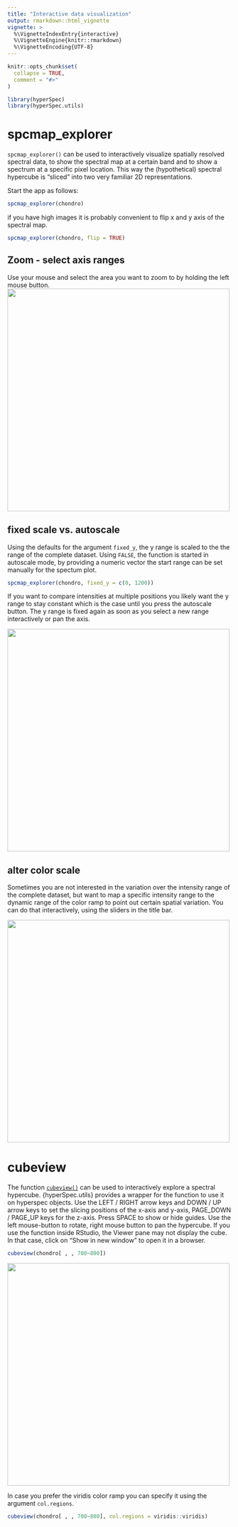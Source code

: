```yaml
---
title: "Interactive data visualization"
output: rmarkdown::html_vignette
vignette: >
  %\VignetteIndexEntry{interactive}
  %\VignetteEngine{knitr::rmarkdown}
  %\VignetteEncoding{UTF-8}
---
```


```r
knitr::opts_chunk$set(
  collapse = TRUE,
  comment = "#>"
)
```

```r
library(hyperSpec)
library(hyperSpec.utils)
```


# spcmap_explorer
`spcmap_explorer()` can be used to interactively visualize spatially resolved spectral data, to show the spectral map at a certain band and to show a spectrum at a specific pixel location. This way the (hypothetical) spectral hypercube is "sliced" into two very familiar 2D representations.

Start the app as follows:

```r
spcmap_explorer(chondro)
```

if you have high images it is probably convenient to flip x and y axis of the spectral map.

```r
spcmap_explorer(chondro, flip = TRUE)
```

## Zoom - select axis ranges

Use your mouse and select the area you want to zoom to by holding the left mouse button.
![](spcmap_explorer_zoom.gif){ width=500px }


## fixed scale vs. autoscale

Using the defaults for the argument `fixed_y`, the y range is scaled to the the range of the complete dataset. Using `FALSE`, the function is started in autoscale mode, by providing a numeric vector the start range can be set manually for the spectum plot.

```r
spcmap_explorer(chondro, fixed_y = c(0, 1200))
```

If you want to compare intensities at multiple positions you likely want the y range to stay constant which is the case until you press the autoscale button. The y range is fixed again as soon as you select a new range interactively or pan the axis.

![](spcmap_explorer_y-scale.gif){ width=500px }

## alter color scale

Sometimes you are not interested in the variation over the intensity range of the complete dataset, but want to map a specific intensity range to the dynamic range of the color ramp to point out certain spatial variation. You can do that interactively, using the sliders in the title bar.

![](spcmap_explorer_color-scale.gif){ width=500px }

# cubeview

The function [`cubeview()`](https://github.com/r-spatial/cubeview) can be used to interactively explore a spectral hypercube. {hyperSpec.utils} provides a wrapper for the function to use it on hyperspec objects. 
Use the LEFT / RIGHT arrow keys and DOWN / UP arrow keys to set the slicing positions of the x-axis and y-axis, PAGE_DOWN / PAGE_UP keys for the z-axis. Press SPACE to show or hide guides. Use the left mouse-button to rotate, right mouse button to pan the hypercube. If you use the function inside RStudio, the Viewer pane may not display the cube. In that case, click on "Show in new window" to open it in a browser.

```r
cubeview(chondro[ , , 700~800])
```

![](cubeview.gif){ width=500px }

In case you prefer the viridis color ramp you can specify it using the argument `col.regions`.

```r
cubeview(chondro[ , , 700~800], col.regions = viridis::viridis)
```


